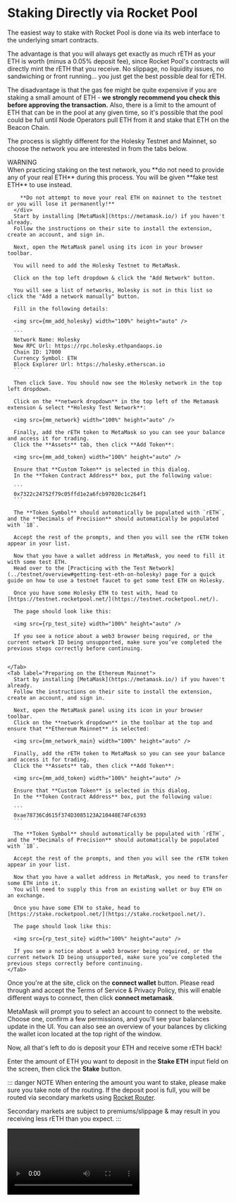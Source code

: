
# Staking Directly via Rocket Pool

The easiest way to stake with Rocket Pool is done via its web interface to the underlying smart contracts.

The advantage is that you will always get exactly as much rETH as your ETH is worth (minus a 0.05% deposit fee), since Rocket Pool's contracts will directly mint the rETH that you receive.
No slippage, no liquidity issues, no sandwiching or front running... you just get the best possible deal for rETH.

The disadvantage is that the gas fee might be quite expensive if you are staking a small amount of ETH - **we strongly recommend you check this before approving the transaction.**
Also, there is a limit to the amount of ETH that can be in the pool at any given time, so it's possible that the pool could be full until Node Operators pull ETH from it and stake that ETH on the Beacon Chain.

The process is slightly different for the Holesky Testnet and Mainnet, so choose the network you are interested in from the tabs below.

<div className="p-3">
  <Tabs>
    <Tab label="Preparing on the Holesky Testnet">
      <div className="rspress-directive danger">
        <div className="rspress-directive-title">WARNING</div>
        When practicing staking on the test network, you **do not need to provide any of your real ETH** during this process.
        You will be given **fake test ETH** to use instead.

        **Do not attempt to move your real ETH on mainnet to the testnet or you will lose it permanently!**
      </div>
      Start by installing [MetaMask](https://metamask.io/) if you haven't already.
      Follow the instructions on their site to install the extension, create an account, and sign in.

      Next, open the MetaMask panel using its icon in your browser toolbar.

      You will need to add the Holesky Testnet to MetaMask.

      Click on the top left dropdown & click the "Add Network" button.

      You will see a list of networks, Holesky is not in this list so click the "Add a network manually" button.

      Fill in the following details:

      <img src={mm_add_holesky} width="100%" height="auto" />

      ```
      Network Name: Holesky
      New RPC Url: https://rpc.holesky.ethpandaops.io
      Chain ID: 17000
      Currency Symbol: ETH
      Block Explorer Url: https://holesky.etherscan.io
      ```

      Then click Save. You should now see the Holesky network in the top left dropdown.

      Click on the **network dropdown** in the top left of the Metamask extension & select **Holesky Test Network**:

      <img src={mm_network} width="100%" height="auto" />

      Finally, add the rETH token to MetaMask so you can see your balance and access it for trading.
      Click the **Assets** tab, then click **Add Token**:

      <img src={mm_add_token} width="100%" height="auto" />

      Ensure that **Custom Token** is selected in this dialog.
      In the **Token Contract Address** box, put the following value:

      ```
      0x7322c24752f79c05ffd1e2a6fcb97020c1c264f1
      ```

      The **Token Symbol** should automatically be populated with `rETH`, and the **Decimals of Precision** should automatically be populated with `18`.

      Accept the rest of the prompts, and then you will see the rETH token appear in your list.

      Now that you have a wallet address in MetaMask, you need to fill it with some test ETH.
      Head over to the [Practicing with the Test Network](../testnet/overview#getting-test-eth-on-holesky) page for a quick guide on how to use a testnet faucet to get some test ETH on Holesky.

      Once you have some Holesky ETH to test with, head to [https://testnet.rocketpool.net/](https://testnet.rocketpool.net/).

      The page should look like this:

      <img src={rp_test_site} width="100%" height="auto" />

      If you see a notice about a web3 browser being required, or the current network ID being unsupported, make sure you’ve completed the previous steps correctly before continuing.


    </Tab>
    <Tab label="Preparing on the Ethereum Mainnet">
      Start by installing [MetaMask](https://metamask.io/) if you haven't already.
      Follow the instructions on their site to install the extension, create an account, and sign in.

      Next, open the MetaMask panel using its icon in your browser toolbar.
      Click on the **network dropdown** in the toolbar at the top and ensure that **Ethereum Mainnet** is selected:

      <img src={mm_network_main} width="100%" height="auto" />

      Finally, add the rETH token to MetaMask so you can see your balance and access it for trading.
      Click the **Assets** tab, then click **Add Token**:

      <img src={mm_add_token} width="100%" height="auto" />

      Ensure that **Custom Token** is selected in this dialog.
      In the **Token Contract Address** box, put the following value:

      ```
      0xae78736Cd615f374D3085123A210448E74Fc6393
      ```

      The **Token Symbol** should automatically be populated with `rETH`, and the **Decimals of Precision** should automatically be populated with `18`.

      Accept the rest of the prompts, and then you will see the rETH token appear in your list.

      Now that you have a wallet address in MetaMask, you need to transfer some ETH into it.
      You will need to supply this from an existing wallet or buy ETH on an exchange.

      Once you have some ETH to stake, head to [https://stake.rocketpool.net/](https://stake.rocketpool.net/).

      The page should look like this:

      <img src={rp_test_site} width="100%" height="auto" />

      If you see a notice about a web3 browser being required, or the current network ID being unsupported, make sure you’ve completed the previous steps correctly before continuing.
    </Tab>
  </Tabs>
</div>

Once you're at the site, click on the **connect wallet** button. Please read through and accept the Terms of Service & Privacy Policy, this will enable different ways to connect, then click **connect metamask**.

MetaMask will prompt you to select an account to connect to the website.
Choose one, confirm a few permissions, and you’ll see your balances update in the UI. You can also see an overview of your balances by clicking the wallet icon located at the top right of the window.

Now, all that's left to do is deposit your ETH and receive some rETH back!

Enter the amount of ETH you want to deposit in the **Stake ETH** input field on the screen, then click the **Stake** button.

::: danger NOTE
When entering the amount you want to stake, please make sure you take note of the routing. If the deposit pool is full, you will be routed via secondary markets using [Rocket Router](https://github.com/rocket-pool/rocketpool-router).

Secondary markets are subject to premiums/slippage & may result in you receiving less rETH than you expect.
:::

<video controls="controls" src="https://cdn-rocketpool.s3.us-west-2.amazonaws.com/stake_mainnet.mp4" />

MetaMask will pop up with a window asking you to confirm your transaction.

**Check the total gas cost of the transaction before you approve it - if it is very expensive relative to your transaction, you may want to consider acquiring rETH via another method!**

Once you confirm it, the transaction will begin.
When it's been mined and added to the chain, you'll see your balances update!

::: tip NOTE
As described in the previous page, it's **completely normal** to receive less rETH than the amount of ETH you put in.
rETH and ETH have a **dynamic exchange rate**: as the Rocket Pool network earns rewards, 1 rETH will become worth more than 1 ETH, which in turn means 1 ETH will buy less than 1 rETH.
:::

That's it!
You're now staking with Rocket Pool.
All you need to do is hold onto your rETH, and you'll automatically gain your staking rewards as the value of the rETH token increases.

## Unstaking

When you're ready to unstake and trade your rETH back for ETH, head back to the staking website and click on the **double arrow button** in the middle of the trade amounts dialog to switch to rETH mode:

<video controls="controls" src="https://cdn-rocketpool.s3.us-west-2.amazonaws.com/unstake_mainnet.mp4" />

As with staking, enter an amount of rETH to unstake and click the **Unstake** button.
Once again, a confirmation dialog will appear in MetaMask.
Confirm the transaction, and once it's been mined, you will see the proper balances in your wallet.

::: warning NOTE
Trading rETH back for ETH is only possible when the **staking liquidity pool** has enough ETH in it to handle your trade.
This is Rocket Pool's pool of ETH that comes from two sources:

1. ETH that other stakers have deposited, which hasn't been used by a Node Operator to create a new validator yet
1. ETH that was returned by a Node Operator after they exited one of their validators and received their rewards from the Beacon Chain

During the period before the Merge, it's possible that the liquidity pool won't have enough balance to cover your unstaking.
In this scenario, you may find other ways to trade your rETH back to ETH (such as a decentralized exchange like [Uniswap](https://app.uniswap.org/#/swap)) - though they will likely come with a small premium.
:::

That's all there is to staking with Rocket Pool!
We hope that you found the process quick and easy.

Feel free to swing by [our Discord server](https://discord.gg/G46XgK264a) to let us know what you thought of it and keep tabs on the project as it evolves.
